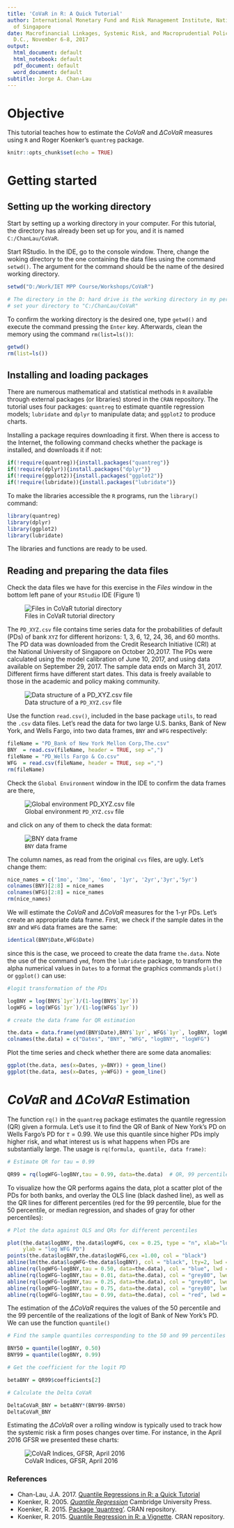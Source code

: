 ---
title: 'CoVaR in R: A Quick Tutorial'
author: International Monetary Fund and Risk Management Institute, National University
  of Singapore
date: Macrofinancial Linkages, Systemic Risk, and Macroprudential Policy; Washington,
  D.C., November 6-8, 2017
output:
  html_document: default
  html_notebook: default
  pdf_document: default
  word_document: default
subtitle: Jorge A. Chan-Lau
---

# Objective

This tutorial teaches how to estimate the $CoVaR$ and $\Delta CoVaR$ measures using `R` and Roger Koenker's `quantreg` package. 


```{r setup, include=FALSE}
knitr::opts_chunk$set(echo = TRUE)
```

# Getting started

## Setting up the working directory

Start by setting up a working directory in your computer. For this tutorial, the directory has already been set up for you, and it is named `C:/ChanLau/CoVaR`.

Start RStudio. In the IDE, go to the console window. There, change the woking directory to the one containing the data files using the command `setwd()`. The argument for the command should be the name of the desired working directory. 

```{r class.source='bg-success', class.output='bg-warning'}
setwd("D:/Work/IET MPP Course/Workshops/CoVaR")

# The directory in the D: hard drive is the working directory in my personal computer.
# set your directory to "C:/ChanLau/CoVaR"

```
To confirm the working directory is the desired one, type `getwd()` and execute the command pressing the `Enter` key. Afterwards, clean the memory using the command `rm(list=ls())`:

```{r class.source='bg-success', class.output='bg-warning'}
getwd()
rm(list=ls())
```
## Installing and loading packages

There are numerous mathematical and statistical methods in `R` available through external packages (or libraries) stored in the `CRAN` repository. The tutorial uses four packages: `quantreg` to estimate quantile regression models; `lubridate` and `dplyr` to manipulate data; and `ggplot2` to produce charts. 

Installing a package requires downloading it first. When there is access to the Internet, the following command checks whether the package is installed, and downloads it if not:

```{r, message=FALSE, warning=FALSE, class.source='bg-success', class.output='bg-warning'}
if(!require(quantreg)){install.packages("quantreg")}
if(!require(dplyr)){install.packages("dplyr")}
if(!require(ggplot2)){install.packages("ggplot2")}
if(!require(lubridate)){install.packages("lubridate")}
```

To make the libraries accessible the `R` programs, run the `library()` command:

```{r, message=FALSE, warning=FALSE, class.source='bg-success', class.output='bg-warning'}
library(quantreg)
library(dplyr)
library(ggplot2)
library(lubridate)
```

The libraries and functions are ready to be used.

## Reading and preparing the data files

 Check the data files we have for this exercise in the *Files* window in the bottom left pane of your `RStudio` IDE (Figure 1)

![Files in CoVaR tutorial directory](figFilesDirectory.png)

The `PD_XYZ.csv` file contains time series data for the probabilities of default (PDs) of bank `XYZ` for different horizons: 1, 3, 6, 12, 24, 36, and 60 months. The PD data was downloaded from the Credit Research Initiative (CRI) at the National University of Singapore on October 20,2017. The PDs were calculated using the model calibration of June 10, 2017, and using data available on September 29, 2017. The sample data ends on March 31, 2017. Different firms have different start dates. This data is freely available to those in the academic and policy making community.

![Data structure of a `PD_XYZ.csv` file](figPDData.png)

Use the function `read.csv()`, included in the base package `utils`, to read the `.csv` data files.
Let's read the data for two large U.S. banks, Bank of New York, and Wells Fargo, into two data frames, `BNY` and `WFG` respectively:

```{r, message=FALSE, warning=FALSE, class.source='bg-success', class.output='bg-warning'}
fileName = "PD_Bank of New York Mellon Corp,The.csv"   
BNY  = read.csv(fileName, header = TRUE, sep =",")
fileName = "PD_Wells Fargo & Co.csv"   
WFG  = read.csv(fileName, header = TRUE, sep =",")
rm(fileName)
```

Check the `Global Environment` window in the IDE to confirm the data frames are there, 

![Global environment `PD_XYZ.csv` file](figGlobalEnvironment.png)

and click on any of them to check the data format:

![`BNY` data frame](figDataFrame.png)

The column names, as read from the original `cvs` files, are ugly. Let's change them:

```{r class.source='bg-success', class.output='bg-warning'}
nice_names = c('1mo', '3mo', '6mo', '1yr', '2yr','3yr','5yr')
colnames(BNY)[2:8] = nice_names
colnames(WFG)[2:8] = nice_names
rm(nice_names)
```

We will estimate the $CoVaR$ and $\Delta CoVaR$ measures for the 1-yr PDs. Let's create an appropriate data frame. First, we check if the sample dates in the `BNY` and `WFG` data frames are the same:

```{r class.source='bg-success', class.output='bg-warning'}
identical(BNY$Date,WFG$Date)

```

since this is the case, we proceed to create the data frame `the.data`. Note the use of the command `ymd`, from the `lubridate` package, to transform the alpha numerical values in `Dates` to a format the graphics commands `plot()` or `ggplot()` can use:

```{r}

#logit transformation of the PDs

logBNY = log(BNY$`1yr`)/(1-log(BNY$`1yr`))  
logWFG = log(WFG$`1yr`)/(1-log(WFG$`1yr`))  

# create the data frame for QR estimation

the.data = data.frame(ymd(BNY$Date),BNY$`1yr`, WFG$`1yr`, logBNY, logWFG)
colnames(the.data) = c("Dates", "BNY", "WFG", "logBNY", "logWFG")

```

Plot the time series and check whether there are some data anomalies:

```{r}
ggplot(the.data, aes(x=Dates, y=BNY)) + geom_line()
ggplot(the.data, aes(x=Dates, y=WFG)) + geom_line()

```

# $CoVaR$ and $\Delta CoVaR$ Estimation

The function `rq()` in the `quantreg` package estimates the quantile regression (QR) given a formula. Let's use it to find the QR of Bank of New York's PD on Wells Fargo's PD for $\tau =0.99$. We use this quantile since higher PDs imply higher risk, and what interest us is what happens when PDs are substantially large. The usage is `rq(formula, quantile, data frame)`:

```{r}
# Estimate QR for tau = 0.99

QR99 = rq(logWFG~logBNY,tau = 0.99, data=the.data)  # QR, 99 percentile

```

To visualize how the QR performs agains the data, plot a scatter plot of the PDs for both banks, and overlay the OLS line (black dashed line), as well as the QR lines for different percentiles (red for the 99 percentile, blue for the 50 percentile, or median regression, and shades of gray for other percentiles):

```{r class.source='bg-success', class.output='bg-warning'}
# Plot the data against OLS and QRs for different percentiles

plot(the.data$logBNY, the.data$logWFG, cex = 0.25, type = "n", xlab="log BNY PD", 
     ylab = "log WFG PD")
points(the.data$logBNY,the.data$logWFG,cex =1.00, col = "black")
abline(lm(the.data$logWFG~the.data$logBNY), col = "black", lty=2, lwd =2 )      # OLS regressino
abline(rq(logWFG~logBNY,tau = 0.50, data=the.data), col = "blue", lwd = 2)     # Median regression
abline(rq(logWFG~logBNY,tau = 0.01, data=the.data), col = "grey80", lwd = 2)   #  1 percentile QR
abline(rq(logWFG~logBNY,tau = 0.25, data=the.data), col = "grey80", lwd = 2)   # 25 percentile QR
abline(rq(logWFG~logBNY,tau = 0.75, data=the.data), col = "grey80", lwd = 2)   # 75 percentile QR
abline(rq(logWFG~logBNY,tau = 0.99, data=the.data), col = "red", lwd = 2)      # 99 percentile QR
```

The estimation of the $\Delta CoVaR$ requires the values of the 50 percentile and the 99 percentile of the realizations of the logit of Bank of New York's PD. We can use the function `quantile()`


```{r class.source='bg-success', class.output='bg-warning'}
# Find the sample quantiles corresponding to the 50 and 99 percentiles

BNY50 = quantile(logBNY, 0.50)
BNY99 = quantile(logBNY, 0.99)

# Get the coefficient for the logit PD

betaBNY = QR99$coefficients[2]

# Calculate the Delta CoVaR

DeltaCoVaR_BNY = betaBNY*(BNY99-BNY50)
DeltaCoVaR_BNY

```

Estimating the  $\Delta CoVaR$ over a rolling window is typically used to track how the systemic risk a firm poses changes over time. For instance, in the April 2016 GFSR we presented these charts:

![CoVaR Indices, GFSR, April 2016](figCoVaR.png)

### References

- Chan-Lau, J.A. 2017. [Quantile Regressions in R: a Quick Tutorial](https://htmlpreview.github.io/?https://github.com/jchanlauimf/CoVaR-Demo/blob/master/html/QRTutorial.html)
- Koenker, R. 2005. [*Quantile Regression*](https://www.amazon.com/Quantile-Regression-Econometric-Society-Monographs/dp/0521608279) Cambridge University Press.
- Koenker, R. 2015. [Package 'quantreg'](https://cran.r-project.org/web/packages/quantreg/quantreg.pdf). CRAN repository.
- Koenker, R. 2015. [Quantile Regression in R: a Vignette](https://cran.r-project.org/web/packages/quantreg/vignettes/rq.pdf). CRAN repository.






